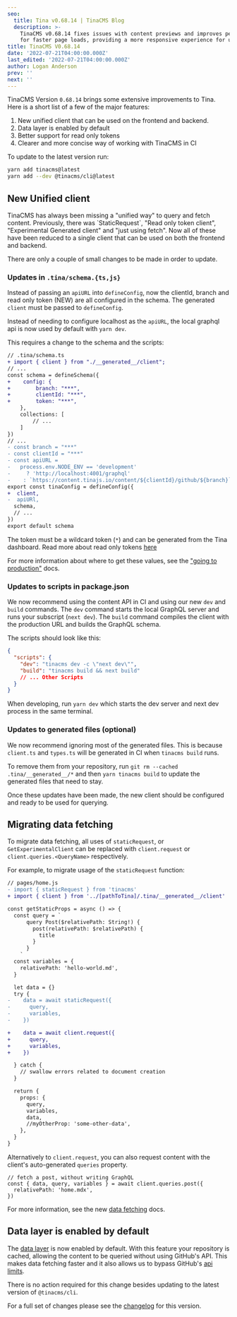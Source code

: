 ```yaml
---
seo:
  title: Tina v0.68.14 | TinaCMS Blog
  description: >-
    TinaCMS v0.68.14 fixes issues with content previews and improves performance
    for faster page loads, providing a more responsive experience for users.
title: TinaCMS V0.68.14
date: '2022-07-21T04:00:00.000Z'
last_edited: '2022-07-21T04:00:00.000Z'
author: Logan Anderson
prev: ''
next: ''
---
```


TinaCMS Version `0.68.14` brings some extensive improvements to Tina. Here is a short list of a few of the major features:

1. New unified client that can be used on the frontend and backend.
2. Data layer is enabled by default
3. Better support for read only tokens
4. Clearer and more concise way of working with TinaCMS in CI

To update to the latest version run:

```bash
yarn add tinacms@latest
yarn add --dev @tinacms/cli@latest
```

## New Unified client

TinaCMS has always been missing a "unified way" to query and fetch content. Previously, there was \`StaticRequest\`, "Read only token client", "Experimental Generated client" and "just using fetch". Now all of these have been reduced to a single client that can be used on both the frontend and backend.

There are only a couple of small changes to be made in order to update.

### Updates in `.tina/schema.{ts,js}`

Instead of passing an `apiURL` into `defineConfig`, now the clientId, branch and read only token (NEW) are all configured in the schema. The generated `client` must be passed to `defineConfig`.

Instead of needing to configure localhost as the `apiURL`, the local graphql api is now used by default with `yarn dev`.

This requires a change to the schema and the scripts:

```diff
// .tina/schema.ts
+ import { client } from "./__generated__/client";
// ...
const schema = defineSchema({
+    config: {
+        branch: "***",
+        clientId: "***",
+        token: "***",
    },
    collections: [
        // ...
    ]
})
// ...
- const branch = "***"
- const clientId = "***"
- const apiURL =
-   process.env.NODE_ENV == 'development'
-     ? 'http://localhost:4001/graphql'
-    : `https://content.tinajs.io/content/${clientId}/github/${branch}`
export const tinaConfig = defineConfig({
+  client,
-  apiURl,
  schema,
  // ...
})
export default schema
```

The token must be a wildcard token (`*`) and can be generated from the Tina dashboard. Read more about read only tokens [here](https://tina.io/blog/read-only-tokens-content-anytime)

For more information about where to get these values, see the ["going to production"](/docs/tina-cloud/overview/#enabling-tina-cloud-in-tinacms) docs.

### Updates to scripts in package.json

We now recommend using the content API in CI and using our new `dev` and `build` commands. The `dev` command starts the local GraphQL server and runs your subscript (`next dev`). The `build` command compiles the client with the production URL and builds the GraphQL schema.

The scripts should look like this:

```json
{
  "scripts": {
    "dev": "tinacms dev -c \"next dev\"",
    "build": "tinacms build && next build"
    // ... Other Scripts
  }
}
```

When developing, run `yarn dev` which starts the dev server and next dev process in the same terminal.

### Updates to generated files (optional)

We now recommend ignoring most of the generated files. This is because `client.ts` and `types.ts` will be generated in CI when `tinacms build` runs.

To remove them from your repository, run `git rm --cached .tina/__generated__/*` and then `yarn tinacms build` to update the generated files that need to stay.

Once these updates have been made, the new client should be configured and ready to be used for querying.

## Migrating data fetching

To migrate data fetching, all uses of `staticRequest`, or `GetExperimentalClient` can be replaced with `client.request` or `client.queries.<QueryName>` respectively.

For example, to migrate usage of the `staticRequest` function:

```diff
// pages/home.js
- import { staticRequest } from 'tinacms'
+ import { client } from '../[pathToTina]/.tina/__generated__/client'

const getStaticProps = async () => {
  const query = `
      query Post($relativePath: String!) {
        post(relativePath: $relativePath) {
          title
        }
      }
    `
  const variables = {
    relativePath: 'hello-world.md',
  }

  let data = {}
  try {
-    data = await staticRequest({
-      query,
-      variables,
-    })

+    data = await client.request({
+      query,
+      variables,
+    })

  } catch {
    // swallow errors related to document creation
  }

  return {
    props: {
      query,
      variables,
      data,
      //myOtherProp: 'some-other-data',
    },
  }
}
```

Alternatively to `client.request`, you can also request content with the client's auto-generated `queries` property.

```tsx
// fetch a post, without writing GraphQL
const { data, query, variables } = await client.queries.post({
  relativePath: 'home.mdx',
})
```

For more information, see the new [data fetching](/docs/features/data-fetching) docs.

## Data layer is enabled by default

The [data layer](/docs/reference/content-api/data-layer/) is now enabled by default. With this feature your repository is cached, allowing the content to be queried without using GitHub's API. This makes data fetching faster and it also allows us to bypass GitHub's [api limits](https://docs.github.com/en/developers/apps/building-github-apps/rate-limits-for-github-apps).

There is no action required for this change besides updating to the latest version of `@tinacms/cli`.

For a full set of changes please see the [changelog](https://github.com/tinacms/tinacms/pull/3041) for this version.

